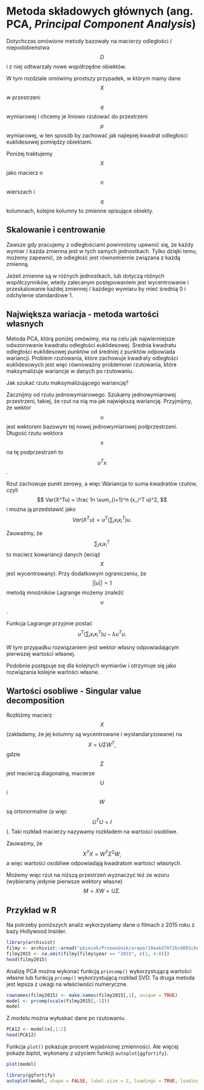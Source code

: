 # Metoda składowych głównych (ang. PCA, *Principal Component Analysis*)

Dotychczas omówione metody bazowały na macierzy odległości / niepodobieństwa $$D$$ i z niej odtwarzały nowe współrzędne obiektów. 

W tym rozdziale omówimy prostszy przypadek, w którym mamy dane $$X$$ w przestrzeni $$q$$ wymiarowej i chcemy je liniowo rzutować do przestrzeni $$p$$ wymiarowej, w ten sposób by zachować jak najlepiej kwadrat odległości euklidesowej pomiędzy obiektami.

Poniżej traktujemy $$X$$ jako macierz o $$n$$ wierszach i $$q$$ kolumnach, kolejne kolumny to zmienne opisujące obiekty.

## Skalowanie i centrowanie

Zawsze gdy pracujemy z odległościami powinniśmy upewnić się, że każdy wymiar / każda zmienna jest w tych samych jednostkach. Tylko dzięki temu, możemy zapewnić, że odległość jest równomiernie związana z każdą zmienną.

Jeżeli zmienne są w różnych jednostkach, lub dotyczą różnych współczynników, wtedy zalecanym postępowaniem jest wycentrowanie i przeskalowanie każdej zmiennej / każdego wymiaru by mieć średnią 0 i odchylenie standardowe 1.


## Największa wariacja - metoda wartości własnych

Metoda PCA, którą poniżej omówimy, ma na celu jak najwierniejsze odwzorowanie kwadratu odległości euklidesowej.
Średnia kwadratu odległości euklidesowej punktów od średniej z punktów odpowiada wariancji. Problem rzutowania, które zachowuje kwadraty odległości euklidesowych jest więc równoważny problemowi rzutowania, które maksymalizuje wariancje w danych po rzutowaniu.

Jak szukać rzutu maksymalizującego wariancję? 


Zacznijmy od rzutu jednowymiarowego. Szukamy jednowymiarowej przestrzeni, takiej, że rzut na nią ma jak największą wariancję.
Przyjmijmy, że wektor $$u$$ jest wektorem bazowym tej nowej jednowymiarowej podprzestrzeni. Długość rzutu wektora $$x$$ na tę podprzestrzeń to $$u^Tx$$. 

Rzut zachowuje punkt zerowy, a więc Wariancja to suma kwadratów rzutów, czyli
$$
Var(X^Tu) = \frac 1n  \sum_{i=1}^n (x_i^T u)^2,
$$
i można ją przedstawić jako 
$$
Var(X^Tu) = u^T\left(\sum_i x_i x_i^T\right)u.
$$

Zauważmy, że $$\sum_i x_i x_i^T$$ to macierz kowariancji danych (wciąż $$X$$jest wycentrowany). Przy dodatkowym ograniczeniu, że $$||u||=1$$ metodą mnożników Lagrange możemy znaleźć $$u$$.

Funkcja Lagrange przyjmie postać
$$
u^T\left(\sum_i x_i x_i^T\right)u - \lambda u^Tu.
$$

W tym przypadku rozwiązaniem jest wektor własny odpowiadającym pierwszej wartości własnej.

Podobnie postępuje się dla kolejnych wymiarów i otrzymuje się jako rozwiązania kolejne wartości własne.

## Wartości osobliwe - Singular value decomposition

Rozłóżmy macierz $$X$$ (zakładamy, że jej kolumny są wycentrowane i wystandaryzowane) na
$$
X = U \Sigma W^T,
$$
gdzie $$\Sigma$$ jest macierzą diagonalną, macierze $$U$$ i $$W$$ są ortonormalne (a więc $$U^TU = I$$). Taki rozkład macierzy nazywamy rozkładem na wartości osobliwe.

Zauważmy, że
$$
X^T X = W^T \Sigma^2 W,
$$
a więc wartości osobliwe odpowiadają kwadratom wartości własnych.

Możemy więc rzut na niższą przestrzeń wyznaczyć też ze wzoru (wybieramy jedynie pierwsze wektory własne)
$$
M = XW = U \Sigma.
$$



## Przykład w R

Na potrzeby poniższych analiz wykorzystamy dane o filmach z 2015 roku z bazy Hollywood Insider.

```r
library(archivist)
filmy <- archivist::aread("pbiecek/Przewodnik/arepo/10aab376f2bc0001cbd1db1802e9fb53")
filmy2015 <- na.omit(filmy[filmy$year == "2015", c(1, 4:8)])
head(filmy2015)
```

Analizę PCA można wykonać funkcją `princomp()` wykorzystującą wartości własne lub funkcją `prcomp()` wykorzystującą rozkład SVD. Ta druga metoda jest lepsza z uwagi na właściwości numeryczne.

```r
rownames(filmy2015) <- make.names(filmy2015[,1], unique = TRUE)
model <- prcomp(scale(filmy2015[,-1]))
model
```

Z modelu można wyłuskać dane po rzutowaniu.

```r
PCA12 <- model$x[,1:2]
head(PCA12)
```

Funkcja `plot()` pokazuje procent wyjaśnionej zmienności. Ale więcej pokaże biplot, wykonany z użyciem funkcji `autoplot{ggfortify}`.

```r
plot(model)
```

```r
library(ggfortify)
autoplot(model, shape = FALSE, label.size = 2, loadings = TRUE, loadings.label = TRUE, loadings.label.size = 5) + theme_bw()
```


